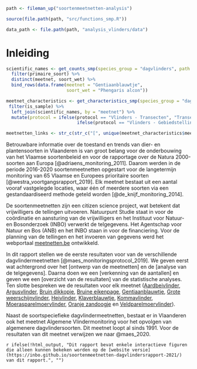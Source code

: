 
```r
path <- fileman_up("soortenmeetnetten-analysis")

source(file.path(path, "src/functions_smp.R"))

data_path <- file.path(path, "analysis_vlinders/data")
```

# Inleiding

```r

scientific_names <- get_counts_smp(species_group = "dagvlinders", path = data_path) %>%
  filter(primaire_soort) %>%
  distinct(meetnet, soort_wet) %>%
  bind_rows(data.frame(meetnet = "Gentiaanblauwtje",
                       soort_wet = "Phengaris alcon"))

meetnet_characteristics <- get_characteristics_smp(species_group = "dagvlinders", path = data_path) %>%
 filter(is_sample) %>%
  left_join(scientific_names, by = "meetnet") %>%
  mutate(protocol = ifelse(protocol == "Vlinders - Transecten", "Transecttelling",
                           ifelse(protocol == "Vlinders - Gebiedstelling", "Gebiedstelling", "Eitelling")))

meetnetten_links <- str_c(str_c("[", unique(meetnet_characteristics$meetnet), "]", collapse = ", ")) 


```


Betrouwbare informatie over de toestand en trends van dier- en plantensoorten in Vlaanderen is van
groot belang voor de onderbouwing van het Vlaamse soortenbeleid en voor de rapportage over de Natura 2000-soorten aan Europa [@adriaens_monitoring_2011]. Daarom werden in de periode 2016-2020 soortenmeetnetten opgestart voor de langetermijn monitoring van 65 Vlaamse en Europees prioritaire soorten [@westra_voortgangsrapport_2019]. Elk meetnet bestaat uit een aantal vooraf vastgelegde locaties, waar één of meerdere soorten via een gestandaardiseerd methode geteld worden [@de_knijf_monitoring_2014]. 

De soortenmeetnetten zijn een citizen science project, wat betekent dat vrijwilligers de tellingen uitvoeren. Natuurpunt Studie staat in voor de coördinatie en aansturing van de vrijwilligers en het Instituut voor Natuur- en Bosonderzoek (INBO) verwerkt de telgegevens. Het Agentschap voor Natuur en Bos (ANB) en het INBO staan in voor de financiering. Voor de planning van de tellingen en het invoeren van gegevens werd het webportaal [meetnetten.be](https://www.meetnetten.be) ontwikkeld. 

In dit rapport stellen we de eerste resultaten voor van de verschillende dagvlindermeetnetten [@maes_monitoringsprotocol_2019]. We geven eerst wat achtergrond over het [ontwerp van de meetnetten] en de [analyse van de telgegevens]. Daarna doen we een [verkenning van de aantallen] en geven we een [overzicht van de resultaten] van de statistische analyses. Ten slotte bespreken we de resultaten voor elk meetnet ([Aardbeivlinder](#aardbeivlinder), [Argusvlinder](#argusvlinder), [Bruin dikkopje](#bruindikkopje), [Bruine eikenpage](#bruineeikenpage), [Gentiaanblauwtje](#gentiaanblauwtje), [Grote weerschijnvlinder](#groteweerschijnvlinder), [Heivlinder](#heivlinder), [Klaverblauwtje](#klaverblauwjte), [Kommavlinder](#kommavlinder), [Moerasparelmoervlinder](#moerasparelmoervlinder), [Oranje zandoogje](#oranjezandoogje) en [Veldparelmoervlinder](#veldparelmoervlinder)).   

Naast de soortspeciefieke dagvlindermeetnetten, bestaat er in Vlaanderen ook het meetnet Algemene Vlindermonitoring voor het opvolgen van algemenere dagvlindersoorten. Dit meetnet loopt al sinds 1991. Voor de resultaten van dit meetnet verwijzen we naar @maes_2020.  

`r ifelse(!html_output, "Dit rapport bevat enkele interactieve figuren die alleen kunnen bekeken worden op de [website versie](https://inbo.github.io/soortenmeetnetten-dagvlindersrapport-2021/) van dit rapport.", "")`

